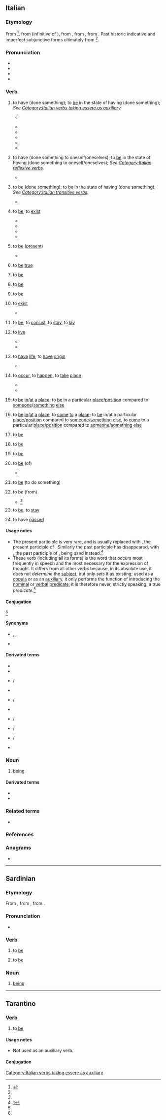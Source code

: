 {{also|èssere}}
==Italian==

===Etymology===
{{PIE root|it|h₁es|bʰuH}}
From {{bor|it|VL.|*essĕre}}<ref name="essere1">{{cite-web|author=|last=|first=|authorlink=|author2=|last2=|first2=|authorlink2=|author3=|last3=|first3=|authorlink3=|author4=|last4=|first4=|authorlink4=|author5=|last5=|first5=|authorlink5=|coauthors=|quotee=|editor=Treccani|editors=|title=èssere¹|trans-title=to be|titleurl=|entry=|trans-entry=|entryurl=|work=treccani.it|trans-work=|url=http://www.treccani.it/vocabolario/essere1/|archiveurl=|archivedate=|edition=|format=|location=|publisher=|date=|month=|year=|year_published=|accessdate=|volume=|page=|pages=|pageurl=|section=|sectionurl=|column=|columns=|columnurl=|text=|passage=|text_block=|passage_block=|t=|translation=|lang=it}}</ref>, from {{der|it|la|esse}} (infinitive of {{m|la|sum}}), from {{inh|it|itc-pro|*ezom}}, from {{inh|it|ine-pro|*h₁ésti||I am, I exist}}, from {{m|ine-pro|*h₁es-||to be}}.
Past historic indicative and imperfect subjunctive forms ultimately from {{m|ine-pro|*bʰuH-||to become}}<ref name="essere1"/>.

===Pronunciation===
* {{IPA|/ˈɛs.se.re/|[ˈɛs̪s̪er̺e]|lang=it}}
* {{audio|It-essere.ogg|Audio|lang=it}}
* {{rhymes|ɛssere|lang=it}}
* {{hyphenation|ès|se|re|lang=it}}

===Verb===
{{it-verb}}

# {{lb|it|auxiliary|the non-perfect forms followed by a past participle, used to form composite (perfect) tenses of many intransitive verbs and from their reflexive forms}} to have (done something); to [[be]] in the state of having (done something); ''See [[:Category:Italian verbs taking essere as auxiliary|Category:Italian verbs taking essere as auxiliary]].''
#:{{ux|it|(io) sono<br/>(io) '''sono''' stato|I am<br/>I ('''have''') been}}
#:{{ux|it|(io) sto<br/>(io) '''sono''' stato|I stay<br/>I ('''have''') stayed}}
#*{{ux|it|(io) mi fermo<br/>(io) mi '''sono''' fermato|I stop me/myself<br/>I ('''have''') stopped myself}}
#:{{ux|it|(tu) ti fermi<br/>(tu) ti '''sei''' fermato|you stop yourself<br/>you ('''have''') stopped yourself}}
#*{{ux|it|(lui/lei/egli/ella/esso/essa) si ferma<br/>(lui/lei/egli/ella/esso/essa) si '''è''' fermato|he/she/it stops himself/herself/itself<br/>he/she/it ('''has''') stopped himself/herself/itself}}
#*{{ux|it|(noi) ci fermiamo<br/>(noi) ci '''siamo''' fermati|we stop ourselves<br/>we ('''have''') stopped ourselves}}
#*{{ux|it|(voi) vi fermate<br/>(voi) vi '''siete''' fermati|you stop yourselves<br/>you ('''have''') stopped yourselves}}
#*{{ux|it|(loro/essi/esse) si fermano<br/>(loro/essi/esse) si '''sono''' fermati|they stops themselves<br/>they ('''have''') stopped themselves}}
#*{{ux|it|accade<br/>'''è''' accaduto|it happens<br/>it ('''have''') happened}}
#:{{ux|it|(io) vado<br/>(io) '''sono''' andato|I go<br/>I ('''have''') gone}}
# {{lb|it|auxiliary|the non-perfect forms followed by a past participle, used to form composite (perfect) tenses of reflexive forms of transitive verbs}} to have (done something to oneself/oneselves); to [[be]] in the state of having (done something to oneself/oneselves); ''See [[:Category:Italian reflexive verbs|Category:Italian reflexive verbs]].''
#*{{ux|it|(io) mi ho<br/>(io) mi '''sono''' avuto|I have me/myself<br/>I ('''have''') had me/myself}}
#:{{ux|it|(io) mi faccio [...]<br/>(io) mi '''sono''' fatto [...]|I make myself [...]<br/>I ('''have''') made myself [...]}}
# {{lb|it|auxiliary|both non-perfect and perfect forms followed by a past participle, used to form the passive forms of transitive verbs}} to be (done something); to [[be]] in the state of having (done something); ''See [[:Category:Italian transitive verbs|Category:Italian transitive verbs]].''
#*{{ux|it|(io) avevo/possedevo<br/>(io) '''ero''' avuto/posseduto<br/>(io) '''ero stato''' avuto/posseduto|I owned/possessed<br/>I '''was''' owned/possessed<br/>I '''was been''' owned/possessed}}
#:{{ux|it|(io) amavo<br/>(io) '''ero''' amato<br/>(io) '''ero stato''' amato|I loved<br/>I '''was''' loved<br/>I '''was been''' loved}}
# {{lb|it|intransitive|absolutive|as predicative verb|affirms the existence, the essence in itself, the pure act, without further determination}} to [[be]], to [[exist]] {{q|regionally, chiefly in Tuscany, can be found in the singular also when referring to plural subjects}}
#:{{syn|it|esistere}}
#:{{uxi|it|Dio '''è'''|God '''exists'''}}
#:{{uxi|it|ci '''sono''' varie specie di rose|there '''are''' various/many species of roses}}
#:{{uxi|it|discutere se vi '''siano''' il paradiso e l’inferno|discuss if there '''exist'''/'''is''' the heaven and the hell}}
#:{{uxi|it|Ci '''sono''' molti laureati in legge.|There '''are''' many law graduates.}}
#*{{quote-book|it|indent=|author=|last=|first=|authorlink=|author2=|last2=|first2=|authorlink2=|author3=|last3=|first3=|authorlink3=|author4=|last4=|first4=|authorlink4=|author5=|last5=|first5=|authorlink5=|coauthors=|quotee=|quoted_in=|chapter=1|chapterurl=|trans-chapter=|entry=|entryurl=|trans-entry=|mainauthor=|translator=|translators=|editor=|editors=|title={{w|it:Bibbia|Bibbia}}|trans-title={{w|Bible}}|series=|seriesvolume=|url=|archiveurl=|archivedate=|edition=|genre={{w|religious text}}, {{w|creation myth}}|format=|worklang=he|type=|original=|by=|origdate=|origmonth=|origyear=|location=|publisher=|month=|year=1850–1650 B.C.|year_published=|date=|nodate=|accessdate=|accessmonth=|accessyear=|doi=|isbn=|issn=|jstor=|lccn=|oclc=|ol=|id=|volume={{w|it:Genesi|Genesi}} [''{{w|Book of Genesis|Genesis}}'']|volume_plain=|issue=|section=|sectionurl=|line=3|lines=|page=|pages=|pageurl=|column=|columns=|columnurl=|others=|text=Dio disse: «la luce '''sia'''», e la luce '''fu'''|passage=|lang=|brackets=|t=God said: «the light '''exist'''», and the light '''existed'''|translation=|lit=God said: «the light '''be'''», and the light '''was'''|tr=|transliteration=|subst=}}
#*{{quote-book|it|indent=|author=|last=Alighieri|first=Dante|authorlink=Dante Alighieri|author2=|last2=|first2=|authorlink2=|author3=|last3=|first3=|authorlink3=|author4=|last4=|first4=|authorlink4=|author5=|last5=|first5=|authorlink5=|coauthors=|quotee=|quoted_in=|chapter=[[s:it:Divina Commedia/Inferno/Canto III|III]]|chapterurl=|trans-chapter=|entry=|entryurl=|trans-entry=|mainauthor=|translator=|translators=|editor=|editors=|title=Divina Commedia|trans-title=Divine Commedy|series=|seriesvolume=|url=|archiveurl=|archivedate=|edition=|genre=allegorical-didactic {{w|poem}}, {{w|lyric poetry}}|format=|worklang=|type=|original=|by=|origdate=|origmonth=|origyear=|location=|publisher=|month=|year=1314 (volume), 1321 (full book)|year_published=|date=|nodate=|accessdate=|accessmonth=|accessyear=|doi=|isbn=|issn=|jstor=|lccn=|oclc=|ol=|id=|volume=[[s:it:Divina Commedia/Inferno|Inferno]] [''hell'']|volume_plain=|issue=|section=|sectionurl=|line=|lines=7–8|page=|pages=|pageurl=|column=|columns=|columnurl=|others=|text=Dinanzi a me non '''fuor''' cose create / se non etterne, [...]|passage=|lang=|brackets=|t=Before me '''existed''' not created things / if not eternal, [...]|translation=|lit=Before me [there] '''were'''n’t created things / if not eternal, [...]|tr=|transliteration=|subst=}}
#*{{quote-book|it|indent=|author=|last=Alighieri|first=Dante|authorlink=Dante Alighieri|author2=|last2=|first2=|authorlink2=|author3=|last3=|first3=|authorlink3=|author4=|last4=|first4=|authorlink4=|author5=|last5=|first5=|authorlink5=|coauthors=|quotee=|quoted_in=|chapter=[[s:it:Divina Commedia/Purgatorio/Canto XVI|XVI]]|chapterurl=|trans-chapter=|entry=|entryurl=|trans-entry=|mainauthor=|translator=|translators=|editor=|editors=|title=Divina Commedia|trans-title=Divine Commedy|series=|seriesvolume=|url=|archiveurl=|archivedate=|edition=|genre=allegorical-didactic {{w|poem}}|format=|worklang=|type=|original=|by=|origdate=|origmonth=|origyear=|location=|publisher=|month=|year=1316 (volume), 1321 (full book)|year_published=|date=|nodate=|accessdate=|accessmonth=|accessyear=|doi=|isbn=|issn=|jstor=|lccn=|oclc=|ol=|id=|volume=[[s:it:Divina Commedia/Purgatorio|Purgatorio]] [''Purgatory'']|volume_plain=|issue=|section=|sectionurl=|line=97|lines=|page=|pages=|pageurl=|column=|columns=|columnurl=|others=|text=Le leggi [ci] '''son''', ma chi pon mano ad esse?|passage=|lang=|brackets=|t=The laws '''exist''', but who put its hand on them?|translation=|lit=The laws '''are''' [there], but who put its hand on them?|tr=|transliteration=|subst=}}
#*{{quote-book|it|indent=|author=|last=Manzoni|first=Alessandro|authorlink=Alessandro Manzoni|author2=|last2=|first2=|authorlink2=|author3=|last3=|first3=|authorlink3=|author4=|last4=|first4=|authorlink4=|author5=|last5=|first5=|authorlink5=|coauthors=|quotee=|quoted_in=|chapter=[[s:it:I promessi sposi (1840)/Capitolo II|II]]|chapterurl=|trans-chapter=|entry=|entryurl=|trans-entry=|mainauthor=|translator=|translators=|editor=|editors=|title=I Promessi Sposi|trans-title=The bethroted spouses|series=|seriesvolume=|url=|archiveurl=|archivedate=|edition=3rd: ''la Quarantana'' [''the Forty'']|genre={{w|novel}}, {{w|historical fiction}}|format=|worklang=|type=|original=|by=|origdate=|origmonth=|origyear=|location=|publisher=|month=|year=1840|year_published=|date=|nodate=|accessdate=|accessmonth=|accessyear=|doi=|isbn=|issn=|jstor=|lccn=|oclc=|ol=|id=|volume=|volume_plain=|issue=|section=|sectionurl=|line=|lines=|page=[[s:it:Pagina:I promessi sposi (1840).djvu/40|34]]|pages=|pageurl=|column=|columns=|columnurl=|others=|text=[...] “E poi c’'''è''' degli imbrogli” / “Degl’imbrogli? Che imbrogli ci può '''essere'''?” [...]|passage=|lang=|brackets=|t=[...] “And then there '''are''' some entanglements” / “Some entanglements? What entanglements may '''exist'''?” [...]|translation=|lit=[...] “And then there '''is''' some cheats” / “Some cheats? What cheats may there '''be'''?” [...]|tr=|transliteration=|subst=}}
# {{lb|it|intransitive|also followed by [[presente]]}} to [[be]] ([[present]])
#:{{uxi|it|(L’)iddio '''è''' (presente) dappertutto.|(The) god '''is''' (present) everywhere.}}
#:{{uxi|it|Non c’'''erano''' persone lungo la strada.|There '''were''' not (present) people along the road.}}
#:{{uxi|it|'''Siete''' già qui?|'''Are''' you already here?}}
#:{{uxi|it|'''Sono''' io in carne ed ossa|It'''’s''' me in person|lit=It'''’s''' me in meat and bones.}}
#:{{uxi|it|'''Sono''' presente in carne ed ossa|I '''am''' present in person|lit=I '''am''' present in meat and bones.}}
#*{{quote-book|it|indent=|author=|last=Manzoni|first=Alessandro|authorlink=Alessandro Manzoni|author2=|last2=|first2=|authorlink2=|author3=|last3=|first3=|authorlink3=|author4=|last4=|first4=|authorlink4=|author5=|last5=|first5=|authorlink5=|coauthors=|quotee=|quoted_in=|chapter=[[s:it:I promessi sposi (1840)/Capitolo XII|XII]]|chapterurl=|trans-chapter=|entry=|entryurl=|trans-entry=|mainauthor=|translator=|translators=|editor=|editors=|title=I Promessi Sposi|trans-title=The bethroted spouses|series=|seriesvolume=|url=|archiveurl=|archivedate=|edition=3rd: ''la Quarantana'' [''the Forty'']|genre={{w|novel}}, {{w|historical fiction}}|format=|worklang=|type=|original=|by=|origdate=|origmonth=|origyear=|location=|publisher=|month=|year=1840|year_published=|date=|nodate=|accessdate=|accessmonth=|accessyear=|doi=|isbn=|issn=|jstor=|lccn=|oclc=|ol=|id=|volume=|volume_plain=|issue=|section=|sectionurl=|line=|lines=|page=[[s:it:Pagina:I promessi sposi (1840).djvu/257|251]]|pages=|pageurl=|column=|columns=|columnurl=|others=|text=[...] Spesso, in simili circostanze, l’annunzio d’una cosa la fa '''essere [presente]'''. [...]|passage=|lang=|brackets=|t=[...] Often, in similar circumstances, the announcement of a thing makes it '''present'''. [...]|translation=|lit=[...] Often, in similar circumstances, the announcement of a thing makes it '''to be [present]'''. [...]|tr=|transliteration=|subst=}}
# {{lb|it|intransitive|also followed by {{l|it|vero}}}} to [[be]] [[true]]
#:{{uxi|it|'''è''' (proprio) così|it '''is''' (just/exactly) that way}}
#:{{uxi|it|affermare ciò che (in realtà) non '''è (vero)'''|affirm what (in realty) '''is''' not '''(true)'''}}
#:{{uxi|it|non può '''essere (vero)'''|it can not '''be (true)'''}}
# {{lb|it|intransitive|used to replace action verbs}} to [[be]]
#:{{uxi|it|'''ero stato''' io (a dare/fare qualcosa)|it '''was been''' me (who gave/did something)}} {{q|''which replace the clause ''l’avevo '''dato'''/'''fatto''' io}}
#:{{uxi|it|l’avevo '''dato'''/'''fatto''' io|it was '''given/done''' by me}}
# {{lb|it|intransitive|impersonal|used to indicate a situation}} to [[be]]
#:{{uxi|it|oggi (c’)'''è''' bel tempo|today (the weather/it) '''is''' lovely}}
#:{{uxi|it|oggi (il clima) '''è''' freddo/caldo|today (the climate/it) '''is''' cold/hot}}
#:{{uxi|it|oggi (il cielo) '''è''' già buio|today (the sky/it) '''is''' already dark}}
#{{lb|it|intransitive|impersonal|used to emphasize}} to [[be]]
#:{{uxi|it|'''È''' a te che mi rivolgo.|It '''is''' to you who I address (my speech).}}
#:{{uxi|it|'''È''' a te che rivolgo il mio discorso.|It '''is''' to you who I address my speech.}}
#:{{uxi|it|'''È''' per questo che insisto.|It '''is''' for this reason that I insist.}}
#:{{uxi|it|'''Quand’è''' che ci rivedremo?|'''When''' will we meet again?}}
# {{lb|it|intransitive}} to [[exist]]
#:{{syn|it|esistere|sussistere}}
#*{{quote-book|it|indent=|author=|last=Alighieri|first=Dante|authorlink=Dante Alighieri|author2=|last2=|first2=|authorlink2=|author3=|last3=|first3=|authorlink3=|author4=|last4=|first4=|authorlink4=|author5=|last5=|first5=|authorlink5=|coauthors=|quotee={{w|it:Publio Virgilio Marone|Virgilio}} [''{{w|Virgil}}'']|quoted_in=|chapter=[[s:it:Divina Commedia/Inferno/Canto III|III]]|chapterurl=|trans-chapter=|entry=|entryurl=|trans-entry=|mainauthor=|translator=|translators=|editor=|editors=|title=Divina Commedia|trans-title=Divine Commedy|series=|seriesvolume=|url=|archiveurl=|archivedate=|edition=|genre=allegorical-didactic {{w|poem}}, {{w|lyric poetry}}|format=|worklang=|type=|original=|by=|origdate=|origmonth=|origyear=|location=|publisher=|month=|year=1314 (volume), 1321 (full book)|year_published=|date=|nodate=|accessdate=|accessmonth=|accessyear=|doi=|isbn=|issn=|jstor=|lccn=|oclc=|ol=|id=|volume=[[s:it:Divina_Commedia/Inferno|Inferno]] [''Hell'']|volume_plain=|issue=|section=|sectionurl=|line=|lines=49-51|page=|pages=|pageurl=|column=|columns=|columnurl=|others=|text=[...] Fama di loro il mondo '''esser''' non lassa; / misericordia e giustizia li sdegna: / non ragioniam di lor, ma guarda e passa.” [...]|passage=|lang=|brackets=|t=[...] Fame of them the world does not let '''exist'''; / mercy and justice disdains them: / do not reason about them, but look and pass.” [...]|translation=|lit=[...] Fame of them the world does not allow '''to be'''; / mercy and justice disdains them: / do not reason about them, but look and pass.” [...]|tr=|transliteration=|subst=}}
# {{lb|it|intransitive}} to [[be]], to [[consist]], to [[stay]], to [[lay]]
#:{{syn|it|consistere|stare}}
#:{{uxi|it|in questo '''è''' la difficoltà|the difficult '''is'''/'''lies'''/'''consists''' in this}}
#:{{uxi|it|la vera felicità non '''è''' nel denaro|true happiness '''is''' not/'''does''' not '''consist''' in money}}
#:{{uxi|it|tutta la sua gioia '''è''' nel lavoro|all his joy '''is''' in (the) work}}
# {{lb|it|intransitive}} to [[live]]
#:{{syn|it|vivere}}
#:{{uxi|it|C’'''era''' una volta (ed ora non più) [...]|(It '''lived''') once upon a time (and now no longer) [...]|lit=It '''was''' once time (and now no longer) [...]}}
#*{{quote-book|it|indent=|author=|last=Boccaccio|first=Giovanni|authorlink=Giovanni Boccaccio|author2=|last2=|first2=|authorlink2=|author3=|last3=|first3=|authorlink3=|author4=|last4=|first4=|authorlink4=|author5=|last5=|first5=|authorlink5=|coauthors=|quotee=|quoted_in=|chapter=[[s:it:Decameron/Giornata quinta|Giornata quinta]]|chapterurl=|trans-chapter=Fifth day|entry=|entryurl=|trans-entry=|mainauthor=|translator=|translators=|editor=|editors=|title={{w|it:Decameron|Decameron}} or {{W|it:Decamerone|Decamerone}}|trans-title={{w|The Decameron}}|series=|seriesvolume=|url=|archiveurl=|archivedate=|edition=|genre=collection of {{w|Novella}}s|format=|worklang=|type=|original=|by=|origdate=|origmonth=|origyear=|location=|publisher=|month=|year=1350–1353|year_published=|date=|nodate=|accessdate=|accessmonth=|accessyear=|doi=|isbn=|issn=|jstor=|lccn=|oclc=|ol=|id=|volume=|volume_plain=|issue=|section=[[s:it:Decameron/Giornata quinta/Novella nona|Novella nona]] [Ninth novella]|sectionurl=|line=|lines=|page=[[s:it:Pagina:Boccaccio - Decameron I.djvu/399|395]]|pages=|pageurl=|column=|columns=|columnurl=|others=|text=[...] Dovete adunque sapere che Coppo di Borghese Domenichi, il quale '''fu''' nella nostra cittá, e forse '''è''' ancora, uomo di grande e di reverenda autoritá ne’ di nostri, [...]|passage=|lang=|brackets=|t=[...] You must therefore know that Coppo di Borghese Domenichi, who '''lived''' in our city, and maybe still '''lives''' there, '''was''', and maybe still '''is''', a man of great and reverend authority in our days [...]|translation=|lit=[...] You must therefore know that Coppo di Borghese Domenichi, who '''was''' in our city, and maybe still '''is''', a man of great and reverend authority in of our [...]|tr=|transliteration=|subst=}}
#*{{quote-book|it|indent=|author=|last=Manzoni|first=Alessandro|authorlink=Alessandro Manzoni|author2=|last2=|first2=|authorlink2=|author3=|last3=|first3=|authorlink3=|author4=|last4=|first4=|authorlink4=|author5=|last5=|first5=|authorlink5=|coauthors=|quotee=|quoted_in=|chapter=|chapterurl=|trans-chapter=|entry=|entryurl=|trans-entry=|mainauthor=|translator=|translators=|editor=|editors=|title=[[s:it:Il cinque maggio|Il cinque maggio]]|trans-title=The Fifth of May|series=|seriesvolume=|url=|archiveurl=|archivedate=|edition=|genre={{w|poetry}}, {{w|ode}}|format=|worklang=|type=|original=|by=|origdate=|origmonth=|origyear=|location=|publisher=|month=|year=1821|year_published=|date=|nodate=|accessdate=|accessmonth=|accessyear=|doi=|isbn=|issn=|jstor=|lccn=|oclc=|ol=|id=|volume=|volume_plain=|issue=|section=|sectionurl=|line=1|lines=|page=[[s:it:Pagina:Opere varie (Manzoni).djvu/695|689]]|pages=|pageurl=|column=|columns=|columnurl=|others=|text=Ei '''fu'''. [...]|passage=|lang=|brackets=|t={{w|Napoleon|He}} '''lived'''. [...]|translation=|lit=He '''was'''. [...]|tr=|transliteration=|subst=}}
# {{lb|it|intransitive}} to [[have]] [[life]], to [[have]] [[origin]]
#:{{syn|it|[[avere]] [[vita]]|avere [[origine]]}}
#:{{uxi|it|Di dove '''siete'''?|From where '''are''' you?}}
#:{{uxi|it|Lui/Egli/Esso '''è''' di Milano/Napoli.|He '''was born'''/'''lives''' in Milan/Naples.}}
#:{{uxi|it|Lei/Ella/Essa '''è''' di Milano/Napoli.|She '''was born'''/'''lives''' in Milan/Naples.}}
#*{{quote-book|it|indent=|author=|last=Foscolo|first=Niccolò (Ugo)|authorlink=Ugo Foscolo|author2=|last2=Pindemonte|first2=Ippolito|authorlink2=Ippolito Pindemonte|author3=|last3=Torti|first3=Giovanni|authorlink3=it:Giovanni Torti|author4=|last4=Monti|first4=Vincenzo|authorlink4=Vincenzo Monti|author5=|last5=|first5=|authorlink5=|coauthors=|quotee=|quoted_in=|chapter=[[s:it:Dei sepolcri (Bettoni 1808)/Dei Sepolcri|Carme di Ugo Foscolo]]|chapterurl=|trans-chapter=Solemn Song of Ugo Foscolo|entry=|entryurl=|trans-entry=|mainauthor=|translator=|translators=|editor=|editors=|title={{w|it:Dei sepolcri|Dei Sepolcri}}|trans-title={{w|Dei sepolcri|Of the sepulchres}}|series=|seriesvolume=|url=|archiveurl=|archivedate=|edition=|genre={{w|poetry}}|format=|worklang=|type=|original=|by=|origdate=|origmonth=|origyear=|location=|publisher=|month=|year=1808|year_published=|date=|nodate=|accessdate=|accessmonth=|accessyear=|doi=|isbn=|issn=|jstor=|lccn=|oclc=|ol=|id=|volume=|volume_plain=|issue=|section=|sectionurl=|line=|lines=238–240|page=[[s:it:Pagina:Dei Sepolcri (Bettoni 1808).djvu/24|12]]|pages=|pageurl=|column=|columns=|columnurl=|others=|text=[...], ed a Giove diè Dárdano figlio / Onde '''fur''' Troja e Assáraco e i cinquanta / Talami e il regno della Giulia gente. [...]|passage=|lang=|brackets=|t=[...], and to Jove gave Dardanus his son / Where Troy and Assaracus '''were born''' and the fifty / Marriage beds and the kingdom of the Julia people. [...]|translation=|lit=[...], and to [[Jove]] gave [[Dardanus]] his son / Where [[Troy]] and [[Assaracus]] '''were''' and the fifty / Thalamuses and the kingdom of the Julia people. [...]|tr=|transliteration=|subst=}}
# {{lb|it|intransitive}} to [[occur]], to [[happen]], to [[take]] [[place]]
#:{{syn|it|avvenire|accadere}}
#:{{uxi|it|Cos’'''è stato'''?|What '''(is) happened'''?}}
#:{{uxi|it|Cosa '''sarà''' di noi?|What '''will happen'''/'''occur''' to us?}}
#:{{uxi|it|Quel che '''è stato''' '''è stato'''.|The thing which '''(was) happened''' it '''(was) happened'''.|lit=What '''(was) happened''' it '''(was) happened'''.}}
#*{{quote-book|it|indent=|author=|last=Ariosto|first=Ludovico|authorlink=Ludovico Ariosto|author2=|last2=|first2=|authorlink2=|author3=|last3=|first3=|authorlink3=|author4=|last4=|first4=|authorlink4=|author5=|last5=|first5=|authorlink5=|coauthors=|quotee=|quoted_in=|chapter=[[s:it:Orlando furioso/Canto 1|Canto primo]]|chapterurl=|trans-chapter=First song|entry=|entryurl=|trans-entry=|mainauthor=|translator=|translators=|editor=|editors=|title=Orlando furioso|trans-title=Furious Orlando|series=|seriesvolume=|url=|archiveurl=|archivedate=|edition=|genre={{w|poetry}}, {{w|chivalric romance}}|format=|worklang=|type=|original=|by=|origdate=|origmonth=|origyear=|location=|publisher=|month=|year=1516|year_published=|date=|nodate=|accessdate=|accessmonth=|accessyear=|doi=|isbn=|issn=|jstor=|lccn=|oclc=|ol=|id=|volume=|volume_plain=|issue=|section=1|sectionurl=|line=|lines=2–4|page=|pages=|pageurl=|column=|columns=|columnurl=|others=|text=[...], l’audaci imprese io canto, / che '''furo''' al tempo che passaro i Mori / d’Africa il mare, [...]|passage=|lang=|brackets=|t=[...], I sing the audacious enterprises, / which '''happened''' at the time the Moors / of Africa passed the sea, [...]|translation=|lit=[...], the audacious enterpsrises I sing, / which were at the time the Moors / of Africa passed the sea, [...]|tr=|transliteration=|subst=}}
#*{{quote-book|it|indent=|author=|last=Gozzano|first=Guido|authorlink=Guido Gozzano|author2=|last2=|first2=|authorlink2=|author3=|last3=|first3=|authorlink3=|author4=|last4=|first4=|authorlink4=|author5=|last5=|first5=|authorlink5=|coauthors=|quotee=|quoted_in=|chapter=Alle soglie|chapterurl=|trans-chapter=On the thresholds|entry=|entryurl=|trans-entry=|mainauthor=|translator=|translators=|editor=|editors=|title=[[s:it:I colloqui|I colloqui]]|trans-title=The interviews|series=|seriesvolume=|url=|archiveurl=|archivedate=|edition=|genre={{w|poetry}}|format=|worklang=|type=|original=|by=|origdate=|origmonth=|origyear=|location=|publisher=|month=|year=1911|year_published=|date=|nodate=|accessdate=|accessmonth=|accessyear=|doi=|isbn=|issn=|jstor=|lccn=|oclc=|ol=|id=|volume=|volume_plain=|issue=|section=[[s:it:I colloqui/Cocotte|Cocotte]]|sectionurl=|line=|lines=27–29|page=|pages=|pageurl=|column=|columns=|columnurl=|others=|text=[...] Non amo che le cose / che potevano '''essere''' e non '''sono''' / '''state'''…. [...]|passage=|lang=|brackets=|t=[...] I do not like the things that / could '''happen''' but which '''did''' not / '''happened'''…. [...]|translation=|lit=[...] I do not like that the things that / could '''be''' and '''did''' not / '''been'''…. [...]|tr=|transliteration=|subst=}}
# {{lb|it|intransitive|followed by [[in]], [[su]] or [[a]], or a locative adverb or phrase|also|figurative}} to [[be]] [[in]]/[[at]] [[a]] [[place]]; to [[be]] in a particular [[place]]/[[position]] compared to [[someone]]/[[something]] [[else]]
#:{{syn|it|stare}}
#:{{uxi|it|'''essere''' in casa/nei campi/in ufficio|'''to be''' at home/in the fields/in the office}}
#:{{uxi|it|'''essere''' a casa/a scuola/a letto|'''to be''' at home/at school/in the bed}}
#:{{uxi|it|'''essere''' sulla strada di casa|'''to be''' on the way for/to home}}
#:{{uxi|it|'''essere''' sul posto|'''to be''' on the spot}}
#:{{uxi|it|'''essere''' davanti a qualcuno/qualcosa|'''to be''' in front of someone/something}}
#:{{uxi|it|'''essere''' dietro a qualcuno/qualcosa|'''to be''' behind someone/something}}
#:{{uxi|it|'''essere''' sopra a qualcuno/qualcosa|'''to be''' over someone/something}}
#:{{uxi|it|'''essere''' sotto a qualcuno/qualcosa|'''to be''' under/below someone/something}}
#:{{uxi|it|'''essere''' dentro a qualcosa|'''to be''' inside something}}
#:{{uxi|it|'''essere''' fuori da qualcosa|'''to be''' out of something}}
#:{{uxi|it|la porta '''è''' lì|the door '''is''' there}}
#:{{uxi|it|l’ingresso sta da questa parte/da questo lato|the entrance '''is''' on this side}}
#:{{uxi|it|la collina '''è''' a(d) ovest|the hill '''is''' to the west}}
#:{{uxi|it|(loro/essi/esse) '''erano''' tutti lì ad aspettarlo|they '''were''' all there waiting for him}}
#:{{uxi|it|quand’'''ero''' in collegio|when I '''was''' in college}}
#:{{uxi|it|'''essere''' in compagnia di qualcuno|'''to be''' in someone’s company}}
#:{{uxi|it|'''essere''' fra/tra amici|'''to be''' among friends}}
#:{{uxi|it|'''Ero''' già '''stato''' in quella città.|I’'''ve''' (yet) '''been''' to that city before.}}
#:{{uxi|it|Il nemico '''è''' alle porte.|The enemy '''is''' at the door(s).}}
#:{{uxi|it|'''essere''' in guerra/pace|'''to be''' at war/peace}}
#:{{uxi|it|'''essere''' al sicuro|'''to be''' safe}}
#:{{uxi|it|'''essere''' in pericolo|'''to be''' in danger}}
#:{{uxi|it|'''essere''' nei guai/pasticci|'''to be''' in trouble}}
#:{{uxi|it|'''essere''' nel vero|'''to be''' (in) true}}
#:{{uxi|it|'''essere''' in colpa|'''to be''' at fault}}
#:{{uxi|it|'''essere''' in errore|'''to be''' in error}}
#:{{uxi|it|'''essere''' all’oscuro di tutto|'''to be''' in the dark about everything}}
#:{{uxi|it|'''essere''' agli ordini di qualcuno|'''to be''' under someone’s orders}}
#:{{uxi|it|'''essere''' sotto il dominio di qualcuno|'''to be''' under someone’s domain}}
#:{{uxi|it|'''essere''' sotto la protezione di qualcuno|'''to be''' under someone’s protection}}
#:{{uxi|it|'''essere''' in agonia|'''to be''' in agony}}
#:{{uxi|it|'''essere''' in lutto|'''to mourn'''}}
#:{{uxi|it|'''essere''' in simpatia/odio a qualcuno|'''to be''' in sympathy/hate to someone}}
#:{{uxi|it|'''essere''' in/nella grazia di dio/Dio|'''to be''' in the grace of god/God}}
#:{{uxi|it|'''essere''' in collera per qualcosa|'''to be''' angry at something}}
#:{{uxi|it|'''essere''' in pena/ansia per qualcosa|'''to be''' worried/anxious about something}}
# {{lb|it|intransitive|followed by [[in]], [[su]] or [[a]], or a locative adverb or phrase}} to [[be]] [[in]]/[[at]] [[a]] [[place]], to [[come]] [[to]] a [[place]]; to [[be]] in/at a particular [[place]]/[[position]] compared to [[someone]]/[[something]] [[else]], to [[come]] to a particular [[place]]/[[position]] compared to [[someone]]/[[something]] [[else]]
#:{{syn|it|giungere|venire}}
#:{{uxi|it|quando '''saremo''' (arrivati) a casa|when we '''will be''' (arrived) at home}}
#:{{uxi|it|aspetta che '''sia''' vicino|wait for it to be/come close}}
# {{lb|it|intransitive|also|figurative}} to [[be]] {{q|used in relation to the idea of motion}}
#:{{uxi|it|'''essere''' in via (di arrivo)|'''to be''' on the way}}
#:{{uxi|it|'''essere''' in via di partenza|'''to be''' in the start}}
#:{{uxi|it|'''essere''' in cammino|'''to be''' on the way}}
#:{{uxi|it|'''essere''' in viaggio|'''to be''' travelling}}
#:{{uxi|it|'''essere''' in via di guarigione|'''to be''' on the mend}}
#:{{uxi|it|'''essere''' al principio/alla fine|'''to be''' at the beginning/end}}
#:{{uxi|it|'''essere''' avanti/indietro a fare qualcosa|'''to be''' ahead/back doing something}}
#:{{uxi|it|'''essere''' a buon punto a fare qualcosa|'''to be''' well advanced/on one’s way doing something}}
#:{{uxi|it|'''essere''' alla minestra/frutta|'''to be''' at the soup/fruit (time)}}
#:{{uxi|it|l’acqua '''è''' a bollore|the water '''is''' boiling}}
#:{{uxi|it|'''esser'''ci (quasi)|'''to be''' (almost) there}}
#:{{uxi|it|(noi) ci '''siamo''' quasi|we '''are''' almost there}}
#:{{uxi|it|coraggio, ci '''siamo''' quasi|courage, we '''are''' almost there}}
# {{lb|it|intransitive}} to [[be]] {{q|used in reference to time}}
#:{{uxi|it|'''è''' presto/tradi|it '''is''' early/late}}
#:{{uxi|it|(Noi) '''siamo''' già a Natale.|We '''are''' already at Christmas.}}
#:{{uxi|it|'''è''' di cinque mesi|it '''is''' of five months/five years old}}
#:{{uxi|it|'''era''' nato da cinque mesi|it '''was''' born five months ago}}
#:{{uxi|it|'''è''' al quinto mese (di gravidanza)|it '''is''' in the fifth months (of pregnancy)}}
#:{{uxi|it|'''sono''' le nove|it'''’s''' nine o’clock}}
#:{{uxi|it|'''è''' il tempo di agire|it'''’s''' time to act}}
#:{{uxi|it|'''è''' primavera|It '''is''' spring}}
#:{{uxi|it|(noi) '''siamo''' in primavera|we '''are''' in spring}}
#:{{uxi|it|(Egli) '''è''' sulla quarantina|He '''is''' in his forties/He '''is''' about forty years old}}
#:{{uxi|it|'''È''' (da) un’ora (fa) che aspetto.|It'''’s''' (from) an hour (ago) that I’m here.}}
#:{{uxi|it|(Io) l’avevo incontrato quindici giorni '''or sono'''|I (had) met him fifteen days '''ago'''|lit=I him had met fifteen days '''now are'''.}}
# {{lb|it|intransitive}} to [[be]] {{q|used in reference to the spatial or temporal distance}}
#:{{syn|it|distare|mancare}}
#:{{uxi|it|Da qui al paese dovrebbero '''essere'''/'''esser'''ci almeno 6 miglia.|From here to the town there should '''be''' at least six miles.}}
#:{{uxi|it|C’'''è''' più di un’ora di cammino (ancora da percorrere)|there '''is''' more than an hour of walk (still to go)}}
#:{{uxi|it|Quanti giorni ci '''sono''' (ancora) per arrivare a Pasqua?|How many days '''are''' there (still) to get to Easter?}}
# {{lb|it|intransitive|usually followed by the preposition {{l|it|di}} or a possessive adjective or pronoun}} to [[be]] (of)
#:{{uxi|it|'''essere di''' buon appetito|'''to be (of)''' good appetite}}
#:{{uxi|it|(esso/essa) '''è''' una persona '''di''' gusto|he/she '''is''' a person '''of''' taste}}
#:{{uxi|it|il fatto '''è di''' natura diversa|the fact '''is''' different in nature|lit=the fact '''is of''' different nature}}
#:{{uxi|it|'''essere di''' buon umore|'''to be in''' a good mood}}
#:{{uxi|it|'''essere d’'''aiuto|'''to be''' help'''ful'''|lit='''to be of''' help}}
#:{{uxi|it|'''essere''' utile/'''d’'''utilità|'''to be''' useful}}
#:{{uxi|it|'''essere di''' conforto|'''to be of''' comfort/consolation/support}}
#:{{uxi|it|'''essere di''' servizio|'''to be of''' service}}
#:{{uxi|it|'''essere di''' guardia|'''to be on''' guard}}
#:{{uxi|it|'''essere di''' turno|'''to be on''' duty}}
#:{{uxi|it|'''essere di''' giornata|'''to be of''' the day}}
#:{{uxi|it|'''essere de'''ll’opinione/'''de'''ll’avviso/'''de'''ll’idea (che)|'''to be of''' the opinion (that)}}
#:{{uxi|it|'''essere di''' ritorno|'''to be''' back|lit='''to be on''' return}}
#*{{quote-book|it|indent=|author=|last=Alighieri|first=Dante|authorlink=Dante Alighieri|author2=|last2=|first2=|authorlink2=|author3=|last3=|first3=|authorlink3=|author4=|last4=|first4=|authorlink4=|author5=|last5=|first5=|authorlink5=|coauthors=|quotee=|quoted_in=|chapter=[[s:it:Divina Commedia/Inferno/Canto IV|IV]]|chapterurl=|trans-chapter=|entry=|entryurl=|trans-entry=|mainauthor=|translator=|translators=|editor=|editors=|title=Divina Commedia|trans-title=Divine Commedy|series=|seriesvolume=|url=|archiveurl=|archivedate=|edition=|genre=allegorical-didactic {{w|poem}}, {{w|lyric poetry}}|format=|worklang=|type=|original=|by=|origdate=|origmonth=|origyear=|location=|publisher=|month=|year=1314 (volume), 1321 (full book)|year_published=|date=|nodate=|accessdate=|accessmonth=|accessyear=|doi=|isbn=|issn=|jstor=|lccn=|oclc=|ol=|id=|volume=[[s:it:Divina_Commedia/Inferno|Inferno]] [''Hell'']|volume_plain=|issue=|section=|sectionurl=|line=|lines=16-18|page=|pages=|pageurl=|column=|columns=|columnurl=|others=|text=[...] E io, che del color mi fui accorto, / dissi: “Come verrò, se tu paventi / che suoli al mio dubbiare '''esser''' conforto?”. [...]|passage=|lang=|brackets=|t=[...] And I, who has noticed the colo(u)r / I said: “How will I come, if you fear / that I have the habit to doubt '''be (of)''' comfort?”. [...]|translation=|lit=[...] And I, who myself has noticed of the colo(u)r / I said: “How will I come, if you fear / that I have the habit to doubt '''be''' comfort?”. [...]|tr=|transliteration=|subst=}}
# {{lb|it|intransitive|usually followed by the preposition {{l|it|da}} + ''verb''}} to [[be]] (to do something)
#:{{syn|it|dovere|doversi}}
#:{{uxi|it|c’'''è da''' spedire subito questo telegramma|This telegram must be sent immediately|lit=There '''is''' this telegram '''to''' be send immediately}}
#:{{uxi|it|C’'''è da''' attendere molto?|'''Is''' there much '''to''' wait for?}}
#:{{uxi|it|(Queste) non '''sono''' cose '''da''' dirsi.|These '''are''' not things '''to''' be said.}}
#:{{uxi|it|Non '''è da''' credere.|It '''is''' not '''to''' be believed.}}
#:{{uxi|it|'''È da''' ancora (tutto) vedere.|It '''is''' still (everything) '''to''' be seen.}}
#:{{uxi|it|C’'''è da''' impazzire.|There '''is to''' become crazy.}}
#:{{uxi|it|C’'''è da''' mettersi le mani nei capelli.|lit=There '''is to''' put one’s hands in oneself/oneselves hair.}}
#:{{uxi|it|Ci '''sarebbe da''' guadagnare parecchio.|There '''would be''' a lot '''to''' gain.}}
# {{lb|it|intransitive|usually followed by the preposition {{l|it|da}}}} to [[be]] (from)
#:{{uxi|it|non '''è da''' tanto (tempo)|it '''is''' not '''from''' so long (time)}}
#:{{uxi|it|Non '''è da''' galantuomo/gentiluomo comportarsi così.|It '''is''' not a gentlemen'''’s''' behavio(u)r to do so.}}
#*{{quote-book|it|indent=|author=|last=Alighieri|first=Dante|authorlink=Dante Alighieri|author2=|last2=|first2=|authorlink2=|author3=|last3=|first3=|authorlink3=|author4=|last4=|first4=|authorlink4=|author5=|last5=|first5=|authorlink5=|coauthors=|quotee=|quoted_in=|chapter=[[s:it:Divina Commedia/Paradiso/Canto XXXIII|XXXIII]]|chapterurl=|trans-chapter=|entry=|entryurl=|trans-entry=|mainauthor=|translator=|translators=|editor=|editors=|title=Divina Commedia|trans-title=Divine Commedy|series=|seriesvolume=|url=|archiveurl=|archivedate=|edition=|genre=allegorical-didactic {{w|poem}}, {{w|epic poetry}}|format=|worklang=|type=|original=|by=|origdate=|origmonth=|origyear=|location=|publisher=|month=|year=1321 (volume and full book)|year_published=|date=|nodate=|accessdate=|accessmonth=|accessyear=|doi=|isbn=|issn=|jstor=|lccn=|oclc=|ol=|id=|volume=[[s:it:Divina_Commedia/Paradiso|Paradiso]] [''Paradise'']|volume_plain=|issue=|section=|sectionurl=|line=139|lines=|page=|pages=|pageurl=|column=|columns=|columnurl=|others=|text=[...] Ma non '''eran da''' ciò le proprie penne: [...]|passage=|lang=|brackets=|t=[...] But their own pens '''were''' not '''from''' these [...]|translation=|lit=[...] But their own feathers '''were''' not '''from''' these [...]|tr=|transliteration=|subst=}}<ref name="essere1"/> 
# {{lb|it|intransitive|indicating existence, identity, location, or state}} to [[be]], to [[stay]] 
# {{lb|it|impersonal|of a duration of time since an event}} to have [[pass]]ed

====Usage notes====
* The present participle {{m|it|essente}} is very rare, and is usually replaced with {{m|it|stante}}, the present participle of {{m|it|stare}}. Similarly the past participle {{m|it|essuto}} has disappeared, with {{m|it|stato}}, the past participle of {{m|it|stare}}, being used instead.<ref>[http://dizionari.hoepli.it/Dizionario_Italiano/parola/essuto.aspx?idD=1&Query=essuto&lettera=E]</ref>
* These verb (including all its forms) is the word that occurs most frequently in speech and the most necessary for the expression of thought. It differs from all other verbs because, in its absolute use, it does not ''determine'' the [[subject]], but only ''sets'' it as existing; used as a [[copula]] or as an [[auxiliary]], it only performs the function of introducing the [[nominal]] or [[verbal]] [[predicate]]; it is therefore never, strictly speaking, a true ''predicate''.<ref name="essere1"/>

====Conjugation====
{{it-conj-ere||essere
|inf=[[essere]], {{q|truncated apocopic form}} [[esser]]|
|ger=essendo|ger2={{q|archaic}} [[sendo]]|presp={{q|rare, partially supplied}} [[essente]]|pastp=stato|pastp2={{q|archaic, supplied by ''{{l|it|stato}}''}} [[essuto]], {{q|archaic}} [[suto]]
|pres1s=[[sono]], {{q|truncated apocopic form}} [[son]]|pres2s=sei|pres3s=è|pres1p=[[siamo]], {{q|truncated apocopic form}} [[siam]]|pres1p2={{q|archaic or regional}} [[semo]], {{q|archaic or regional, truncated apocopic form}} [[sem]]|pres2p=siete|pres2p2={{q|archaic}} [[sete]]|pres3p=[[sono]], {{q|truncated apocopic form}} [[son]]|pres3p2={{q|archaic or regional}} [[enno]], {{q|archaic or regional, truncated apocopic form}} [[en]]
|imperf1s=ero|imperf1s2={{q|archaic or litarary}} [[era]]|imperf2s=eri|imperf3s=era|imperf1p=[[eravamo]], {{q|truncated apocopic form}} [[eravam]]|imperf2p=eravate|imperf3p=[[erano]], {{q|truncated apocopic form}} [[eran]]
|prem1s=fui|prem2s=fosti|prem2s2={{q|archaic}} [[fusti]]|prem3s=fu|prem3s2=-|prem1p=[[fummo]], {{q|truncated apocopic form}} [[fum]]|prem2p=foste|prem2p2={{q|archaic}} [[fuste]]|prem3p=[[furono]], {{q|truncated apocopic form}} [[furon]]|prem3p2={{q|archaic}} [[furo]], {{q|archaic, truncated apocopic form}} [[fur]], {{q|archaic}} [[foro]], {{q|archaic, truncated apocopic form}} [[for]], {{q|archaic}} [[fuoro]], {{q|archaic, truncated apocopic form}} [[fuor]]
|fut1s=sarò|fut2s=sarai|fut3s=sarà|fut3s2={{q|archaic}} [[fia]], {{q|archaic}} [[fie]]|fut1p=[[saremo]], {{q|truncated apocopic form}} [[sarem]]|fut2p=sarete|fut3p=[[saranno]], {{q|truncated apocopic form}} [[saran]]|fut3p2={{q|archaic}} [[fiano]], {{q|archaic, truncated apocopic form}} [[fian]], {{q|archaic}} [[fieno]], {{q|archaic, truncated apocopic form}} [[fien]]
|cond1s=sarei|cond1s2={{q|archaic}} [[saria]], {{q|archaic}} [[fora]]|cond2s=saresti|cond3s=sarebbe|cond3s2={{q|archaic}} [[saria]], {{q|archaic}} [[fora]]|cond1p=saremmo|cond2p=sareste|cond3p=sarebbero
|sub123s=sia|sub1p=[[siamo]], {{q|truncated apocopic form}} [[siam]]|sub2p=siate|sub3p=[[siano]], {{q|truncated apocopic form}} [[sian]]|sub3p2={{q|archaic}} [[sieno]], {{q|archaic, truncated apocopic form}} [[sien]]
|impsub12s=fossi|impsub12s2={{q|archaic}} [[fussi]]|impsub3s=fosse|impsub3s2={{q|archaic}} [[fusse]]|impsub1p=[[fossimo]], {{q|truncated apocopic form}} [[fossim]]|impsub1p2={{q|archaic}} [[fussimo]]|impsub2p=foste|impsub2p2={{q|archaic}} [[fuste]]|impsub3p=fossero|impsub3p2={{q|archaic}} [[fussero]]
|imp2s=sii|imp2s2=non [[essere]]/[[esser]]|imp3s=sia|imp1p=[[siamo]], {{q|truncated apocopic form}} [[siam]]|imp2p=siate|imp3p=[[siano]], {{q|truncated apocopic form}} [[sian]]}}<ref name="essere1"/>

====Synonyms====
* {{sense|to stay}} {{l|it|stare}}, {{l|it|restare}}, {{l|it|rimanere}}
* {{sense|to be}} {{l|it|stare}}

====Derivated terms====
* {{l|it|riessere|t=to be again}}
* {{l|it|[[essermi]]/[[essermelo]]|t=first-person singular reflexive/dative/accusative form}}
* {{l|it|esserci|t=first-person plural reflexive/dative/accusative form, third-person/impersonal strumental/locative/lative form}}/{{l|it|essercelo|t=first-person plural reflexive/dative/accusative form}}
* {{l|it|[[esserti]]/[[essertelo]]|t=second-person singular reflexive/dative/accusative form}}
* {{l|it|esservi|t=second-person plural reflexive/dative/accusative form, third-person/impersonal lative form}}/{{l|it|esservelo|t=second-person plural reflexive/accusative/dative form}}
* {{l|it|[[essersi]]/[[esserselo]]|t=impersonal/third-person reflexive form}}
* {{l|it|essergli|t=third-person masculine singular dative form, third-person plural dative form}}/{{l|it|esserglielo|t=third-person masculine singular accusative form, third-person plural dative form}}
* {{l|it|esserla|t=third-person feminine singular dative form}}/{{l|it|esserle|t=third-person plural feminine dative form, third-person singular feminine accusative form}}
* {{l|it|esserli|t=third-person plural masculine accusative form}}/{{l|it|esserlo|t=third-person masculine singular accusative form}}
* {{l|it|esserne|t=third-person/impersonal relative form}}

===Noun===
{{it-noun|m}}

# [[being]]

====Derivated terms====
* {{l|it|essere vivente|t=living being}}
* {{l|it|essere umano|t=human being}}

===Related terms===
* {{l|it|essenza|t=essence}}

===References===
<references />

===Anagrams===
* {{l|it|eresse}}

[[Category:Italian verbs taking essere as auxiliary]]

----

==Sardinian==

===Etymology===
From {{inh|sc|la|sum}}, from {{inh|sc|itc-pro|*ezom}}, from {{inh|sc|ine-pro|*h₁ésti||I am, I exist}}.

===Pronunciation===
* {{IPA|/ˈesseɾe/|lang=sc}}

===Verb===
{{head|sc|verb}}

# {{lb|sc|intransitive}} to [[be]] {{gloss|to exist}}
#: {{ux|sc|Eo '''so''' su chi '''so'''|inline=1|I '''am''' who I '''am'''|lit=I am that which I am}}
# {{lb|sc|intransitive}} to [[be]] {{gloss|to occupy a place}}
#: {{ux|sc|'''Est''' in Tatari|inline=1|[He] is in Sassari}}

===Noun===
{{sc-noun|g=m|esseres}}

# [[being]]
#: {{ux|sc|sos '''esseres''' umanos|inline=1|[the] human '''beings'''}}

----

==Tarantino==

===Verb===
{{head|roa-tar|verb}}

# {{lb|roa-tar|intransitive}} to [[be]]

====Usage notes====
* Not used as an auxiliary verb.

====Conjugation====
{{roa-tar-conj-essere}}